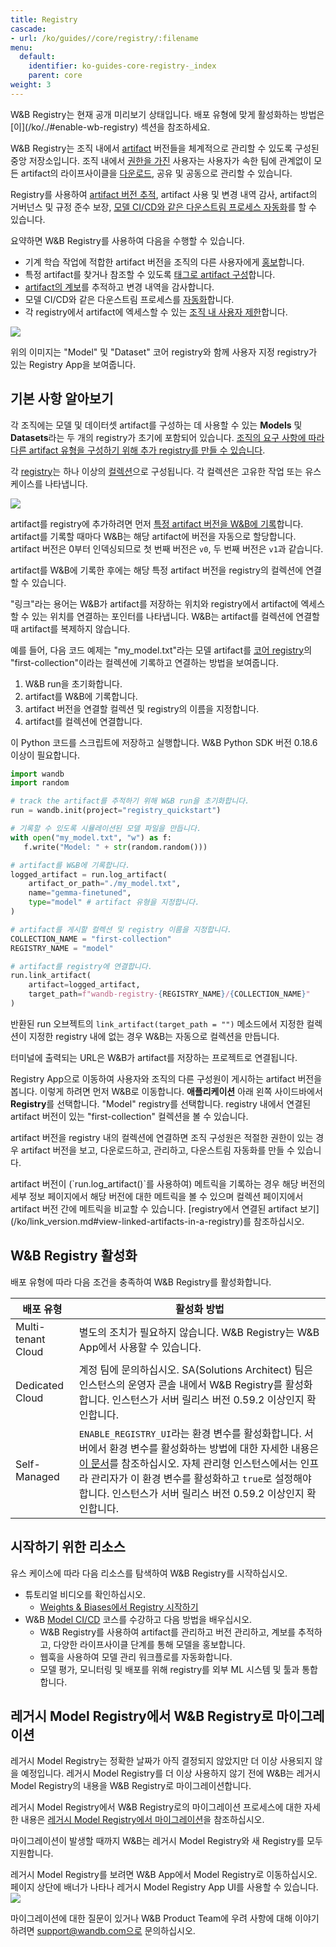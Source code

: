 ---
title: Registry
cascade:
- url: /ko/guides//core/registry/:filename
menu:
  default:
    identifier: ko-guides-core-registry-_index
    parent: core
weight: 3
---

<Card title="Try in Colab" href="https://colab.research.google.com/github/wandb/examples/blob/master/colabs/wandb_registry/zoo_wandb.ipynb" icon="python"/>

<Note>
W&B Registry는 현재 공개 미리보기 상태입니다. 배포 유형에 맞게 활성화하는 방법은 [이](/ko/./#enable-wb-registry) 섹션을 참조하세요.
</Note>

W&B Registry는 조직 내에서 [artifact](/ko/guides/core/artifacts/) 버전들을 체계적으로 관리할 수 있도록 구성된 중앙 저장소입니다. 조직 내에서 [권한을 가진](/ko/./configure_registry) 사용자는 사용자가 속한 팀에 관계없이 모든 artifact의 라이프사이클을 [다운로드](/ko/./download_use_artifact), 공유 및 공동으로 관리할 수 있습니다.

Registry를 사용하여 [artifact 버전 추적](/ko/./link_version), artifact 사용 및 변경 내역 감사, artifact의 거버넌스 및 규정 준수 보장, [모델 CI/CD와 같은 다운스트림 프로세스 자동화](/ko/guides/core/automations/)를 할 수 있습니다.

요약하면 W&B Registry를 사용하여 다음을 수행할 수 있습니다.

- 기계 학습 작업에 적합한 artifact 버전을 조직의 다른 사용자에게 [홍보](/ko/./link_version)합니다.
- 특정 artifact를 찾거나 참조할 수 있도록 [태그로 artifact 구성](/ko/./organize-with-tags)합니다.
- [artifact의 계보](/ko/guides/core/registry/lineage)를 추적하고 변경 내역을 감사합니다.
- 모델 CI/CD와 같은 다운스트림 프로세스를 [자동화](/ko/guides/core/automations/)합니다.
- 각 registry에서 artifact에 엑세스할 수 있는 [조직 내 사용자 제한](/ko/./configure_registry)합니다.

<Frame>
    <img src="/images/registry/registry_landing_page.png"  />
</Frame>

위의 이미지는 "Model" 및 "Dataset" 코어 registry와 함께 사용자 지정 registry가 있는 Registry App을 보여줍니다.

## 기본 사항 알아보기
각 조직에는 모델 및 데이터셋 artifact를 구성하는 데 사용할 수 있는 **Models** 및 **Datasets**라는 두 개의 registry가 초기에 포함되어 있습니다. [조직의 요구 사항에 따라 다른 artifact 유형을 구성하기 위해 추가 registry를 만들 수 있습니다](/ko/./registry_types).

각 [registry](/ko/./configure_registry)는 하나 이상의 [컬렉션](/ko/./create_collection)으로 구성됩니다. 각 컬렉션은 고유한 작업 또는 유스 케이스를 나타냅니다.

<Frame>
    <img src="/images/registry/homepage_registry.png"  />
</Frame>

artifact를 registry에 추가하려면 먼저 [특정 artifact 버전을 W&B에 기록](/ko/guides/core/artifacts/create-a-new-artifact-version)합니다. artifact를 기록할 때마다 W&B는 해당 artifact에 버전을 자동으로 할당합니다. artifact 버전은 0부터 인덱싱되므로 첫 번째 버전은 `v0`, 두 번째 버전은 `v1`과 같습니다.

artifact를 W&B에 기록한 후에는 해당 특정 artifact 버전을 registry의 컬렉션에 연결할 수 있습니다.

<Note>
"링크"라는 용어는 W&B가 artifact를 저장하는 위치와 registry에서 artifact에 엑세스할 수 있는 위치를 연결하는 포인터를 나타냅니다. W&B는 artifact를 컬렉션에 연결할 때 artifact를 복제하지 않습니다.
</Note>

예를 들어, 다음 코드 예제는 "my_model.txt"라는 모델 artifact를 [코어 registry](/ko/./registry_types)의 "first-collection"이라는 컬렉션에 기록하고 연결하는 방법을 보여줍니다.

1. W&B run을 초기화합니다.
2. artifact를 W&B에 기록합니다.
3. artifact 버전을 연결할 컬렉션 및 registry의 이름을 지정합니다.
4. artifact를 컬렉션에 연결합니다.

이 Python 코드를 스크립트에 저장하고 실행합니다. W&B Python SDK 버전 0.18.6 이상이 필요합니다.

```python title="hello_collection.py"
import wandb
import random

# track the artifact를 추적하기 위해 W&B run을 초기화합니다.
run = wandb.init(project="registry_quickstart") 

# 기록할 수 있도록 시뮬레이션된 모델 파일을 만듭니다.
with open("my_model.txt", "w") as f:
   f.write("Model: " + str(random.random()))

# artifact를 W&B에 기록합니다.
logged_artifact = run.log_artifact(
    artifact_or_path="./my_model.txt", 
    name="gemma-finetuned", 
    type="model" # artifact 유형을 지정합니다.
)

# artifact를 게시할 컬렉션 및 registry 이름을 지정합니다.
COLLECTION_NAME = "first-collection"
REGISTRY_NAME = "model"

# artifact를 registry에 연결합니다.
run.link_artifact(
    artifact=logged_artifact, 
    target_path=f"wandb-registry-{REGISTRY_NAME}/{COLLECTION_NAME}"
)
```

반환된 run 오브젝트의 `link_artifact(target_path = "")` 메소드에서 지정한 컬렉션이 지정한 registry 내에 없는 경우 W&B는 자동으로 컬렉션을 만듭니다.

<Note>
터미널에 출력되는 URL은 W&B가 artifact를 저장하는 프로젝트로 연결됩니다.
</Note>

Registry App으로 이동하여 사용자와 조직의 다른 구성원이 게시하는 artifact 버전을 봅니다. 이렇게 하려면 먼저 W&B로 이동합니다. **애플리케이션** 아래 왼쪽 사이드바에서 **Registry**를 선택합니다. "Model" registry를 선택합니다. registry 내에서 연결된 artifact 버전이 있는 "first-collection" 컬렉션을 볼 수 있습니다.

artifact 버전을 registry 내의 컬렉션에 연결하면 조직 구성원은 적절한 권한이 있는 경우 artifact 버전을 보고, 다운로드하고, 관리하고, 다운스트림 자동화를 만들 수 있습니다.

<Note>
artifact 버전이 (`run.log_artifact()`를 사용하여) 메트릭을 기록하는 경우 해당 버전의 세부 정보 페이지에서 해당 버전에 대한 메트릭을 볼 수 있으며 컬렉션 페이지에서 artifact 버전 간에 메트릭을 비교할 수 있습니다. [registry에서 연결된 artifact 보기](/ko/link_version.md#view-linked-artifacts-in-a-registry)를 참조하십시오.
</Note>

## W&B Registry 활성화

배포 유형에 따라 다음 조건을 충족하여 W&B Registry를 활성화합니다.

| 배포 유형 | 활성화 방법 |
| ----- | ----- |
| Multi-tenant Cloud | 별도의 조치가 필요하지 않습니다. W&B Registry는 W&B App에서 사용할 수 있습니다. |
| Dedicated Cloud | 계정 팀에 문의하십시오. SA(Solutions Architect) 팀은 인스턴스의 운영자 콘솔 내에서 W&B Registry를 활성화합니다. 인스턴스가 서버 릴리스 버전 0.59.2 이상인지 확인합니다. |
| Self-Managed   | `ENABLE_REGISTRY_UI`라는 환경 변수를 활성화합니다. 서버에서 환경 변수를 활성화하는 방법에 대한 자세한 내용은 [이 문서](/ko/guides/hosting/env-vars/)를 참조하십시오. 자체 관리형 인스턴스에서는 인프라 관리자가 이 환경 변수를 활성화하고 `true`로 설정해야 합니다. 인스턴스가 서버 릴리스 버전 0.59.2 이상인지 확인합니다. |

## 시작하기 위한 리소스

유스 케이스에 따라 다음 리소스를 탐색하여 W&B Registry를 시작하십시오.

* 튜토리얼 비디오를 확인하십시오.
    * [Weights & Biases에서 Registry 시작하기](https://www.youtube.com/watch?v=p4XkVOsjIeM)
* W&B [Model CI/CD](https://www.wandb.courses/courses/enterprise-model-management) 코스를 수강하고 다음 방법을 배우십시오.
    * W&B Registry를 사용하여 artifact를 관리하고 버전 관리하고, 계보를 추적하고, 다양한 라이프사이클 단계를 통해 모델을 홍보합니다.
    * 웹훅을 사용하여 모델 관리 워크플로를 자동화합니다.
    * 모델 평가, 모니터링 및 배포를 위해 registry를 외부 ML 시스템 및 툴과 통합합니다.

## 레거시 Model Registry에서 W&B Registry로 마이그레이션

레거시 Model Registry는 정확한 날짜가 아직 결정되지 않았지만 더 이상 사용되지 않을 예정입니다. 레거시 Model Registry를 더 이상 사용하지 않기 전에 W&B는 레거시 Model Registry의 내용을 W&B Registry로 마이그레이션합니다.

레거시 Model Registry에서 W&B Registry로의 마이그레이션 프로세스에 대한 자세한 내용은 [레거시 Model Registry에서 마이그레이션](/ko/./model_registry_eol)을 참조하십시오.

마이그레이션이 발생할 때까지 W&B는 레거시 Model Registry와 새 Registry를 모두 지원합니다.

<Note>
레거시 Model Registry를 보려면 W&B App에서 Model Registry로 이동하십시오. 페이지 상단에 배너가 나타나 레거시 Model Registry App UI를 사용할 수 있습니다.

<Frame>
    <img src="/images/registry/nav_to_old_model_reg.gif"  />
</Frame>
</Note>

마이그레이션에 대한 질문이 있거나 W&B Product Team에 우려 사항에 대해 이야기하려면 support@wandb.com으로 문의하십시오.
